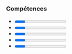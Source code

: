 
### Compétences

- <EmList values="Angular, Typescript, RxJs, Ionic, Bootstrap, git"/>
  <Progress score="9.5"/>

- <EmList values="Java, Spring, MongoDB, Docker"/>
  <Progress score="8.5"/>

- <EmList values="React, SQL, GitHub CI, Keycloak"/>
  <Progress score="7.3"/>

- <EmList values="Jenkins, RabbitMQ/Kafka, Kubernetes"/>
  <Progress score="5.5"/>

- <EmList values="Vue.js, Python, C++"/>
  <Progress score="3.5"/>
